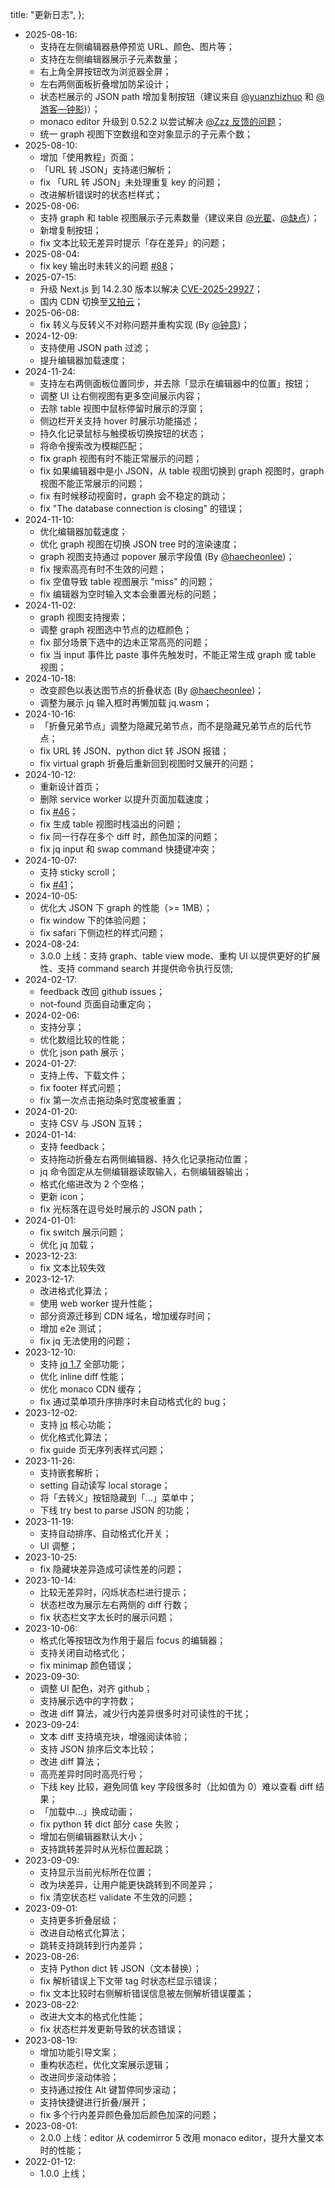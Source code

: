   title: "更新日志",
};

- 2025-08-16:
  - 支持在左侧编辑器悬停预览 URL、颜色、图片等；
  - 支持在左侧编辑器展示子元素数量；
  - 右上角全屏按钮改为浏览器全屏；
  - 左右两侧面板折叠增加防呆设计；
  - 状态栏展示的 JSON path 增加复制按钮（建议来自 [@yuanzhizhuo](https://support.qq.com/products/670462/post/173252333628061029/) 和 [@游客—钟影](https://support.qq.com/products/670462/post/175100554248744010/))）；
  - monaco editor 升级到 0.52.2 以尝试解决 [@Zzz 反馈的问题](https://support.qq.com/products/670462/post/175076261031846722/)；
  - 统一 graph 视图下空数组和空对象显示的子元素个数；
- 2025-08-10:
  - 增加「使用教程」页面；
  - 「URL 转 JSON」支持递归解析；
  - fix 「URL 转 JSON」未处理重复 key 的问题；
  - 改进解析错误时的状态栏样式；
- 2025-08-06:
  - 支持 graph 和 table 视图展示子元素数量（建议来自 [@光翟](https://support.qq.com/products/670462/profile/16/)、[@缺点](https://support.qq.com/products/670462/profile/22/)）；
  - 新增复制按钮；
  - fix 文本比较无差异时提示「存在差异」的问题；
- 2025-08-04:
  - fix key 输出时未转义的问题 [#88](https://github.com/loggerhead/json4u/issues/88)；
- 2025-07-15:
  - 升级 Next.js 到 14.2.30 版本以解决 [CVE-2025-29927](https://vercel.com/blog/postmortem-on-next-js-middleware-bypass)；
  - 国内 CDN 切换至[又拍云](https://www.upyun.com/)；
- 2025-06-08:
  - fix 转义与反转义不对称问题并重构实现 (By [@钟意](https://github.com/ThatCoders))；
- 2024-12-09:
  - 支持使用 JSON path 过滤；
  - 提升编辑器加载速度；
- 2024-11-24:
  - 支持左右两侧面板位置同步，并去除「显示在编辑器中的位置」按钮；
  - 调整 UI 让右侧视图有更多空间展示内容；
  - 去除 table 视图中鼠标停留时展示的浮窗；
  - 侧边栏开关支持 hover 时展示功能描述；
  - 持久化记录鼠标与触摸板切换按钮的状态；
  - 将命令搜索改为模糊匹配；
  - fix graph 视图有时不能正常展示的问题；
  - fix 如果编辑器中是小 JSON，从 table 视图切换到 graph 视图时，graph 视图不能正常展示的问题；
  - fix 有时候移动视窗时，graph 会不稳定的跳动；
  - fix "The database connection is closing" 的错误；
- 2024-11-10:
  - 优化编辑器加载速度；
  - 优化 graph 视图在切换 JSON tree 时的渲染速度；
  - graph 视图支持通过 popover 展示字段值 (By [@haecheonlee](https://github.com/haecheonlee))；
  - fix 搜索高亮有时不生效的问题；
  - fix 空值导致 table 视图展示 "miss" 的问题；
  - fix 编辑器为空时输入文本会重置光标的问题；
- 2024-11-02:
  - graph 视图支持搜索；
  - 调整 graph 视图选中节点的边框颜色；
  - fix 部分场景下选中的边未正常高亮的问题；
  - fix 当 input 事件比 paste 事件先触发时，不能正常生成 graph 或 table 视图；
- 2024-10-18:
  - 改变颜色以表达图节点的折叠状态 (By [@haecheonlee](https://github.com/haecheonlee))；
  - 调整为展示 jq 输入框时再懒加载 jq.wasm；
- 2024-10-16:
  - 「折叠兄弟节点」调整为隐藏兄弟节点，而不是隐藏兄弟节点的后代节点；
  - fix URL 转 JSON、python dict 转 JSON 报错；
  - fix virtual graph 折叠后重新回到视图时又展开的问题；
- 2024-10-12:
  - 重新设计首页；
  - 删除 service worker 以提升页面加载速度；
  - fix [#46](https://github.com/loggerhead/json4u/pull/46)；
  - fix 生成 table 视图时栈溢出的问题；
  - fix 同一行存在多个 diff 时，颜色加深的问题；
  - fix jq input 和 swap command 快捷键冲突；
- 2024-10-07:
  - 支持 sticky scroll；
  - fix [#41](https://github.com/loggerhead/json4u/pull/41)；
- 2024-10-05:
  - 优化大 JSON 下 graph 的性能（>= 1MB）；
  - fix window 下的体验问题；
  - fix safari 下侧边栏的样式问题；
- 2024-08-24:
  - 3.0.0 上线：支持 graph、table view mode、重构 UI 以提供更好的扩展性、支持 command search 并提供命令执行反馈;
- 2024-02-17:
  - feedback 改回 github issues；
  - not-found 页面自动重定向；
- 2024-02-06:
  - 支持分享；
  - 优化数组比较的性能；
  - 优化 json path 展示；
- 2024-01-27:
  - 支持上传、下载文件；
  - fix footer 样式问题；
  - fix 第一次点击拖动条时宽度被重置；
- 2024-01-20:
  - 支持 CSV 与 JSON 互转；
- 2024-01-14:
  - 支持 feedback；
  - 支持拖动折叠左右两侧编辑器、持久化记录拖动位置；
  - jq 命令固定从左侧编辑器读取输入，右侧编辑器输出；
  - 格式化缩进改为 2 个空格；
  - 更新 icon；
  - fix 光标落在逗号处时展示的 JSON path；
- 2024-01-01:
  - fix switch 展示问题；
  - 优化 jq 加载；
- 2023-12-23:
  - fix 文本比较失效
- 2023-12-17:
  - 改进格式化算法；
  - 使用 web worker 提升性能；
  - 部分资源迁移到 CDN 域名，增加缓存时间；
  - 增加 e2e 测试；
  - fix jq 无法使用的问题；
- 2023-12-10:
  - 支持 [jq 1.7](https://jqlang.github.io/jq/tutorial/) 全部功能；
  - 优化 inline diff 性能；
  - 优化 monaco CDN 缓存；
  - fix 通过菜单项升序排序时未自动格式化的 bug；
- 2023-12-02:
  - 支持 [jq](https://jqlang.github.io/jq/tutorial/) 核心功能；
  - 优化格式化算法；
  - fix guide 页无序列表样式问题；
- 2023-11-26:
  - 支持嵌套解析；
  - setting 自动读写 local storage；
  - 将「去转义」按钮隐藏到「...」菜单中；
  - 下线 try best to parse JSON 的功能；
- 2023-11-19:
  - 支持自动排序、自动格式化开关；
  - UI 调整；
- 2023-10-25:
  - fix 隐藏块差异造成可读性差的问题；
- 2023-10-14:
  - 比较无差异时，闪烁状态栏进行提示；
  - 状态栏改为展示左右两侧的 diff 行数；
  - fix 状态栏文字太长时的展示问题；
- 2023-10-06:
  - 格式化等按钮改为作用于最后 focus 的编辑器；
  - 支持关闭自动格式化；
  - fix minimap 颜色错误；
- 2023-09-30:
  - 调整 UI 配色，对齐 github；
  - 支持展示选中的字符数；
  - 改进 diff 算法，减少行内差异很多时对可读性的干扰；
- 2023-09-24:
  - 文本 diff 支持填充块，增强阅读体验；
  - 支持 JSON 排序后文本比较；
  - 改进 diff 算法；
  - 高亮差异时同时高亮行号；
  - 下线 key 比较，避免同值 key 字段很多时（比如值为 0）难以查看 diff 结果；
  - 「加载中...」换成动画；
  - fix python 转 dict 部分 case 失败；
  - 增加右侧编辑器默认大小；
  - 支持跳转差异时从光标位置起跳；
- 2023-09-09:
  - 支持显示当前光标所在位置；
  - 改为块差异，让用户能更快跳转到不同差异；
  - fix 清空状态栏 validate 不生效的问题；
- 2023-09-01:
  - 支持更多折叠层级；
  - 改进自动格式化算法；
  - 跳转支持跳转到行内差异；
- 2023-08-26:
  - 支持 Python dict 转 JSON（文本替换）；
  - fix 解析错误上下文带 tag 时状态栏显示错误；
  - fix 文本比较时右侧解析错误信息被左侧解析错误覆盖；
- 2023-08-22:
  - 改进大文本的格式化性能；
  - fix 状态栏并发更新导致的状态错误；
- 2023-08-19:
  - 增加功能引导文案；
  - 重构状态栏，优化文案展示逻辑；
  - 改进同步滚动体验；
  - 支持通过按住 Alt 键暂停同步滚动；
  - 支持快捷键进行折叠/展开；
  - fix 多个行内差异颜色叠加后颜色加深的问题；
- 2023-08-01:
  - 2.0.0 上线：editor 从 codemirror 5 改用 monaco editor，提升大量文本时的性能；
- 2022-01-12:
  - 1.0.0 上线；
